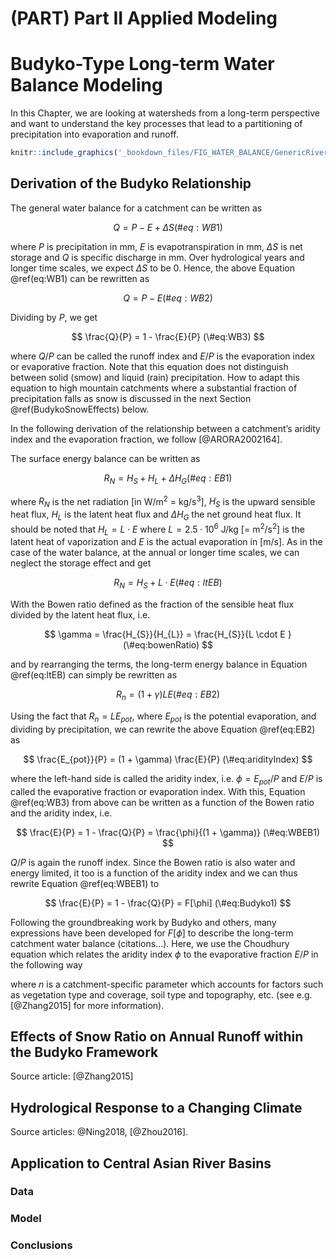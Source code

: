 # (PART) Part II Applied Modeling {#Part2-Applied-Modeling .unnumbered}

# Budyko-Type Long-term Water Balance Modeling {#ManualWaterBalance}

In this Chapter, we are looking at watersheds from a long-term perspective and want to understand the key processes that lead to a partitioning of precipitation into evaporation and runoff.

```r
knitr::include_graphics('_bookdown_files/FIG_WATER_BALANCE/GenericRiverBasin_lr.jpg')
```

## Derivation of the Budyko Relationship {#BudykoDerivation}

The general water balance for a catchment can be written as

$$
Q = P - E + \Delta S 
(\#eq:WB1)
$$

where $P$ is precipitation in mm, $E$ is evapotranspiration in mm, $\Delta S$ is net storage and $Q$ is specific discharge in mm. Over hydrological years and longer time scales, we expect $\Delta S$ to be 0. Hence, the above Equation \@ref(eq:WB1) can be rewritten as

$$
Q = P - E 
(\#eq:WB2)
$$

Dividing by $P$, we get

$$
\frac{Q}{P} = 1 - \frac{E}{P} 
(\#eq:WB3)
$$

where $Q/P$ can be called the runoff index and $E/P$ is the evaporation index or evaporative fraction. Note that this equation does not distinguish between solid (smow) and liquid (rain) precipitation. How to adapt this equation to high mountain catchments where a substantial fraction of precipitation falls as snow is discussed in the next Section \@ref(BudykoSnowEffects) below.

In the following derivation of the relationship between a catchment's aridity index and the evaporation fraction, we follow [@ARORA2002164].

The surface energy balance can be written as

$$
R_{N} = H_{S} + H_{L} + \Delta H_{G} 
(\#eq:EB1)
$$

where $R_{N}$ is the net radiation [in W/m^2^ = kg/s^3^], $H_{S}$ is the upward sensible heat flux, $H_{L}$ is the latent heat flux and $\Delta H_{G}$ the net ground heat flux. It should be noted that $H_{L} = L \cdot E$ where $L = 2.5 \cdot 10^{6}$ J/kg [= m^2^/s^2^] is the latent heat of vaporization and $E$ is the actual evaporation in [m/s]. As in the case of the water balance, at the annual or longer time scales, we can neglect the storage effect and get

$$
R_{N} = H_{S} + L \cdot E
(\#eq:ltEB)
$$

With the Bowen ratio defined as the fraction of the sensible heat flux divided by the latent heat flux, i.e.

$$
\gamma = \frac{H_{S}}{H_{L}} = \frac{H_{S}}{L \cdot E }
(\#eq:bowenRatio)
$$

and by rearranging the terms, the long-term energy balance in Equation \@ref(eq:ltEB) can simply be rewritten as

$$
R_{n} = (1 + \gamma)L E
(\#eq:EB2)
$$

Using the fact that $R_{n} = L E_{pot}$, where $E_{pot}$ is the potential evaporation, and dividing by precipitation, we can rewrite the above Equation \@ref(eq:EB2) as

$$
\frac{E_{pot}}{P} = (1 + \gamma) \frac{E}{P}
(\#eq:aridityIndex)
$$

where the left-hand side is called the aridity index, i.e. $\phi = E_{pot}/P$ and $E/P$ is called the evaporative fraction or evaporation index. With this, Equation \@ref(eq:WB3) from above can be written as a function of the Bowen ratio and the aridity index, i.e.

$$
\frac{E}{P} = 1 - \frac{Q}{P} = \frac{\phi}{(1 + \gamma)}
(\#eq:WBEB1)
$$

$Q/P$ is again the runoff index. Since the Bowen ratio is also water and energy limited, it too is a function of the aridity index and we can thus rewrite Equation \@ref(eq:WBEB1) to

$$
\frac{E}{P} = 1 - \frac{Q}{P} = F[\phi]
(\#eq:Budyko1)
$$

Following the groundbreaking work by Budyko and others, many expressions have been developed for $F[\phi]$ to describe the long-term catchment water balance (citations...). Here, we use the Choudhury equation which relates the aridity index $\phi$ to the evaporative fraction $E/P$ in the following way

```{=tex}
\begin{equation}
  \frac{E}{P} = \left[ 1 + \left( \frac{E_{pot}}{P} \right) ^{-n} \right]^{1/n}
  (\#eq:Choudhury1)
\end{equation}
```
where $n$ is a catchment-specific parameter which accounts for factors such as vegetation type and coverage, soil type and topography, etc. (see e.g. [@Zhang2015] for more information).

## Effects of Snow Ratio on Annual Runoff within the Budyko Framework {#BudykoSnowEffects}

Source article: [@Zhang2015]

## Hydrological Response to a Changing Climate {#BudykoClimateChangeResponseModel}

Source articles: @Ning2018, [@Zhou2016].

## Application to Central Asian River Basins {#BudykoClimateChangeModelCentralAsia}

### Data

### Model

### Conclusions
